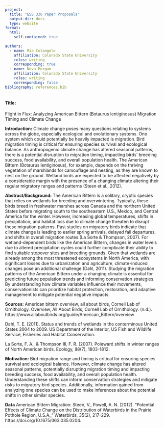 ```yaml
---
project:
  title: "ESS 330 Paper Proposals"
  output-dir: docs
  type: website
format:
  html:
    self-contained: true
  
authors:
  - name: Mia Colangelo
    affiliation: Colorado State University
    roles: writing
    corresponding: true
  - name: Neva Morgan
    affiliation: Colorado State University
    roles: writing
    corresponding: false
bibliography: references.bib
---
```


#### **Title:**
Flight in Flux: Analyzing American Bittern (Botaurus lentiginosus) Migration Timing and Climate Change

**Introduction:**
	Climate change poses many questions relating to systems across the globe, especially ecological and evolutionary systems. One system which could potentially be heavily impacted is migration. Bird migration timing is critical for ensuring species survival and ecological balance. As anthropogenic climate change has altered seasonal patterns, there is a potential disruption to migration timing, impacting birds' breeding success, food availability, and overall population health.  The American Bittern (Botaurus lentiginosus), for example, depends on the thriving vegetation of marshlands for camouflage and nesting, as they are known to nest on the ground. Wetland birds are expected to be affected negatively by a considerable margin with the presence of a changing climate altering their regular migratory ranges and patterns (Steen et al., 2012).

**Abstract/Background:**
The American Bittern is a solitary, cryptic species that relies on wetlands for breeding and overwintering. Typically, these birds breed in freshwater marshes across Canada and the northern United States before migrating south to the southeastern U.S., Mexico, and Central America for the winter. However, increasing global temperatures, shifts in precipitation, and habitat loss due to climate change threaten to disrupt these migration patterns.	
Past studies on migratory birds indicate that climate change is leading to earlier spring arrivals, delayed fall departures, and shifts in overall migration routes (La Sorte & Thompson, 2007). For wetland-dependent birds like the American Bittern, changes in water levels due to altered precipitation cycles could further complicate their ability to find suitable stopover sites and breeding grounds. Given that wetlands are already among the most threatened ecosystems in North America, with significant losses due to urbanization and agriculture, climate-induced changes pose an additional challenge (Dahl, 2011).
Studying the migration patterns of the American Bittern under a changing climate is essential for predicting future population trends and informing conservation strategies. By understanding how climate variables influence their movements, conservationists can prioritize habitat protection, restoration, and adaptive management to mitigate potential negative impacts.

**Sources:**
American bittern overview, all about birds, Cornell Lab of Ornithology. Overview, All About Birds, Cornell Lab of Ornithology. (n.d.). https://www.allaboutbirds.org/guide/American_Bittern/overview

Dahl, T. E. (2011). Status and trends of wetlands in the conterminous United States 2004 to 2009. US Department of the Interior, US Fish and Wildlife Service, Fisheries and Habitat Conservation.

La Sorte, F. A., & Thompson III, F. R. (2007). Poleward shifts in winter ranges of North American birds. Ecology, 88(7), 1803-1812.


**Motivation:**
Bird migration range and timing is critical for ensuring species survival and ecological balance. However, climate change has altered seasonal patterns, potentially disrupting migration timing and impacting breeding success, food availability, and overall population health. Understanding these shifts can inform conservation strategies and mitigate risks to migratory bird species. Additionally, information gained from analyzing one species can be used to make inferences about the potential shifts in other similar species.


**Data**
American Bittern Migration:
Steen, V., Powell, A. N. (2012). "Potential Effects of Climate Change on the Distribution of Waterbirds in the Prairie Pothole Region, U.S.A.," Waterbirds, 35(2), 217-229. https://doi.org/10.1675/063.035.0204.
